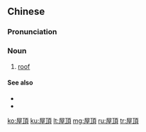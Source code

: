 {{also|屋顶}}
==Chinese==
{{zh-forms|s=屋顶}}

===Pronunciation===
{{zh-pron
|m=wūdǐng
|c=uk1 deng2
|h=pfs=vuk-táng
|cat=n
}}

===Noun===
{{zh-noun}}

# [[roof]] {{zh-mw|個}}
#: {{zh-x|在 ^冰島，每 個 人 都 用 不同 的 顏色 來 裝扮 他們 的 屋頂。|In Iceland, everyone decorates their '''roofs''' in different colours.}}

====See also====
* {{zh-l|地板}}
* {{zh-l|天花板}}

[[ko:屋頂]]
[[ku:屋頂]]
[[lt:屋頂]]
[[mg:屋頂]]
[[ru:屋頂]]
[[tr:屋頂]]